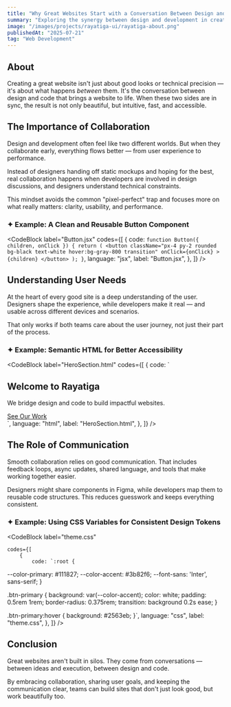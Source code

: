 ```yaml
---
title: "Why Great Websites Start with a Conversation Between Design and Code"
summary: "Exploring the synergy between design and development in creating exceptional websites. Zeroing in on the importance of collaboration, communication, and understanding user needs."
image: "/images/projects/rayatiga-ui/rayatiga-about.png"
publishedAt: "2025-07-21"
tag: "Web Development"
---
```


## About

Creating a great website isn't just about good looks or technical precision — it's about what happens _between_ them. It's the conversation between design and code that brings a website to life. When these two sides are in sync, the result is not only beautiful, but intuitive, fast, and accessible.

## The Importance of Collaboration

Design and development often feel like two different worlds. But when they collaborate early, everything flows better — from user experience to performance.

Instead of designers handing off static mockups and hoping for the best, real collaboration happens when developers are involved in design discussions, and designers understand technical constraints.

This mindset avoids the common "pixel-perfect" trap and focuses more on what really matters: clarity, usability, and performance.

### ✦ Example: A Clean and Reusable Button Component

<CodeBlock
    label="Button.jsx"
    codes={[
        {
            code: `function Button({ children, onClick }) {
  return (
    <button
      className="px-4 py-2 rounded bg-black text-white hover:bg-gray-800 transition"
      onClick={onClick}
    >
      {children}
    </button>
  );
}`,
            language: "jsx",
            label: "Button.jsx",
        },
    ]}
/>

## Understanding User Needs

At the heart of every good site is a deep understanding of the user. Designers shape the experience, while developers make it real — and usable across different devices and scenarios.

That only works if both teams care about the user journey, not just their part of the process.

### ✦ Example: Semantic HTML for Better Accessibility

<CodeBlock
    label="HeroSection.html"
    codes={[
        {
            code: `<section class="hero">
  <h1>Welcome to Rayatiga</h1>
  <p>We bridge design and code to build impactful websites.</p>
  <a href="#projects" class="btn-primary">See Our Work</a>
</section>`,
            language: "html",
            label: "HeroSection.html",
        },
    ]}
/>

## The Role of Communication

Smooth collaboration relies on good communication. That includes feedback loops, async updates, shared language, and tools that make working together easier.

Designers might share components in Figma, while developers map them to reusable code structures. This reduces guesswork and keeps everything consistent.

### ✦ Example: Using CSS Variables for Consistent Design Tokens

<CodeBlock
    label="theme.css"
    
    codes={[
        {
            code: `:root {
  --color-primary: #111827;
  --color-accent: #3b82f6;
  --font-sans: 'Inter', sans-serif;
}

.btn-primary {
background: var(--color-accent);
color: white;
padding: 0.5rem 1rem;
border-radius: 0.375rem;
transition: background 0.2s ease;
}

.btn-primary:hover {
background: #2563eb;
}`,
language: "css",
label: "theme.css",
},
]}
/>

## Conclusion

Great websites aren't built in silos. They come from conversations — between ideas and execution, between design and code.

By embracing collaboration, sharing user goals, and keeping the communication clear, teams can build sites that don't just look good, but work beautifully too.
